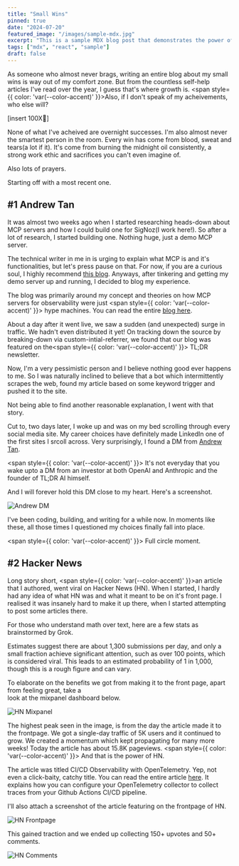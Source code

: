 ```yaml
---
title: "Small Wins"
pinned: true
date: "2024-07-20"
featured_image: "/images/sample-mdx.jpg"
excerpt: "This is a sample MDX blog post that demonstrates the power of using React components in markdown."
tags: ["mdx", "react", "sample"]
draft: false
---
```


As someone who almost never brags, writing an entire blog about my small wins is way out of my comfort zone. 
But from the countless self-help articles I've read over the year, I guess that's where growth is. 
<span style={{ color: 'var(--color-accent)' }}>Also, if I don't speak of my acheivements, who else will?</span>

[insert 100X🧿]

None of what I've acheived are overnight successes. I'm also almost never the smartest person in the room. Every win has 
come from blood, sweat and tears(a lot if it). It's come from burning the midnight oil consistently, a strong work ethic and
sacrifices you can't even imagine of. 

Also lots of prayers.

Starting off with a most recent one.

## #1 Andrew Tan

It was almost two weeks ago when I started researching heads-down about MCP servers and 
how I could build one for SigNoz(I work here!). So after a lot of research, I started building one. Nothing huge, just a demo MCP server.

<VideoEmbed 
  src="/small-wins/signoz-mcp-server.mov" 
  title="MCP Server Demo"
/>

The technical writer in me in is urging to explain what MCP is and it's functionalities, but let's press pause on that. For now,
if you are a curious soul, I highly recommend <a href="https://your-blog-url.com" target="_blank" rel="noopener noreferrer" className="underline hover:opacity-80">this blog</a>. Anyways, after tinkering and getting my
demo server up and running, I decided to blog my experience.


The blog was primarily around my concept and theories on how MCP servers for observability were just <span style={{ color: 'var(--color-accent)' }}> hype machines</span>. You can read the entire <a href="https://signoz.io/blog/unhyped-take-on-mcp-servers/" target="_blank" rel="noopener noreferrer" className="underline hover:opacity-80">blog here</a>.

About a day after it went live, we saw a sudden (and unexpected) surge in traffic. We hadn't even distributed it yet! On tracking down the source by breaking-down via <span className="italic">custom-intial-referrer</span>, we found that our blog was featured on the<span style={{ color: 'var(--color-accent)' }}> TL;DR</span> newsletter. 

Now, I'm a very pessimistic person and I believe nothing good ever happens to me. So I was naturally inclined to believe that a bot which intermittently scrapes the web, found my article based on some keyword trigger and pushed it to the site. 

Not being able to find another reasonable explanation, I went with that story.

Cut to, two days later, I woke up and was on my bed scrolling through every social media site. My career choices have definitely made LinkedIn one of the first sites I srcoll across. Very surprisingly, I found a DM
from <a href="https://www.linkedin.com/in/andrewztan/" target="_blank" rel="noopener noreferrer" className="underline hover:opacity-80">Andrew Tan</a>.

<span style={{ color: 'var(--color-accent)' }}>
It's not everyday that you wake upto a DM from an investor at both OpenAI and Anthropic and the founder of TL;DR AI himself.
</span>

And I will forever hold this DM close to my heart. Here's a screenshot.

<div className="flex justify-center my-8">
  <Image src="/small-wins/andrew-dm.png" alt="Andrew DM" width={500} height={500} />
</div>

I've been coding, building, and writing for a while now. In moments like these, all those times I questioned my choices finally fall into place.

<span style={{ color: 'var(--color-accent)' }}>
Full circle moment.
</span>

## #2 Hacker News

Long story short, <span style={{ color: 'var(--color-accent)' }}>an article that I authored, went viral on Hacker News (HN).</span> When I started, I hardly had any idea of what
HN was and what it meant to be on it's front page. I realised it was insanely hard to make it up there, when I started <span className="italic">attempting</span> to post some 
articles there.

For those who understand math over text, here are a few stats as brainstormed by Grok.

<Quote>
Estimates suggest there are about 1,300 submissions per day, and only a small fraction achieve significant attention, such as over 100 points, which is considered viral. This leads to an <span style={{ color: 'var(--color-accent)' }}>estimated probability of 1 in 1,000</span>, though this is a rough figure and can vary.
</Quote>

To elaborate on the benefits we got from making it to the front page, apart from feeling great, take a  
look at the mixpanel dashboard below.

<div className="flex justify-center my-8">
<Image src="/small-wins/mixpanel.png" alt="HN Mixpanel" w="700"/>
</div>

The highest peak seen in the image, is from the day the article made it to the frontpage. We got a single-day traffic of 5K users and it continued to grow.
We created a momentum which kept propagating for many more weeks! Today the article has about 15.8K pageviews.
<span style={{ color: 'var(--color-accent)' }}>
And that is the power of HN.
</span>

The article was titled <span className="italic">CI/CD Observability with OpenTelemetry</span>. Yep, not even a click-baity, catchy title. You can read the
entire article <a href="https://signoz.io/blog/cicd-observability-with-opentelemetry/" target="_blank" rel="noopener noreferrer" className="underline hover:opacity-80">here</a>. It explains how you can
configure your OpenTelemetry collector to collect traces from your Github Actions CI/CD pipeline. 

I'll also attach a screenshot of the article featuring on the frontpage of HN.

<div className="flex justify-center my-8">
<Image src="/small-wins/hn-fp.png" alt="HN Frontpage" w="700"/>
</div>

This gained traction and we ended up collecting 150+ upvotes and 50+ comments.

<div className="flex justify-center my-8">
<Image src="/small-wins/hn-fp-2.png" alt="HN Comments" w="700"/>
</div>
 











